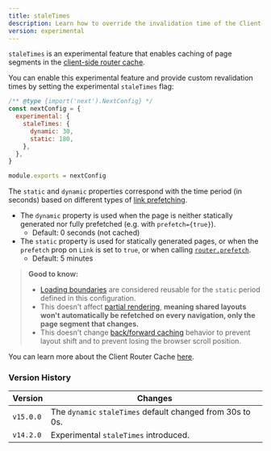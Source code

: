 ```yaml
---
title: staleTimes
description: Learn how to override the invalidation time of the Client Router Cache.
version: experimental
---
```


`staleTimes` is an experimental feature that enables caching of page segments in the [client-side router cache](/docs/app/guides/caching#client-side-router-cache).

You can enable this experimental feature and provide custom revalidation times by setting the experimental `staleTimes` flag:

```js filename="next.config.js"
/** @type {import('next').NextConfig} */
const nextConfig = {
  experimental: {
    staleTimes: {
      dynamic: 30,
      static: 180,
    },
  },
}

module.exports = nextConfig
```

The `static` and `dynamic` properties correspond with the time period (in seconds) based on different types of [link prefetching](/docs/app/api-reference/components/link#prefetch).

- The `dynamic` property is used when the page is neither statically generated nor fully prefetched (e.g. with `prefetch={true}`).
  - Default: 0 seconds (not cached)
- The `static` property is used for statically generated pages, or when the `prefetch` prop on `Link` is set to `true`, or when calling [`router.prefetch`](/docs/app/guides/caching#routerprefetch).
  - Default: 5 minutes

> **Good to know:**
>
> - [Loading boundaries](/docs/app/api-reference/file-conventions/loading) are considered reusable for the `static` period defined in this configuration.
> - This doesn't affect [partial rendering](/docs/app/building-your-application/routing/linking-and-navigating#4-partial-rendering), **meaning shared layouts won't automatically be refetched on every navigation, only the page segment that changes.**
> - This doesn't change [back/forward caching](/docs/app/guides/caching#client-side-router-cache) behavior to prevent layout shift and to prevent losing the browser scroll position.

You can learn more about the Client Router Cache [here](/docs/app/guides/caching#client-side-router-cache).

### Version History

| Version   | Changes                                                    |
| --------- | ---------------------------------------------------------- |
| `v15.0.0` | The `dynamic` `staleTimes` default changed from 30s to 0s. |
| `v14.2.0` | Experimental `staleTimes` introduced.                      |
